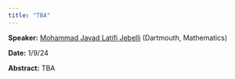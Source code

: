 ```yaml
---
title: "TBA"
---
```

**Speaker:** [Mohammad Javad Latifi Jebelli](https://math.dartmouth.edu/~mjebelli/) (Dartmouth, Mathematics)

**Date:** 1/9/24

**Abstract:** TBA